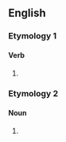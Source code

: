 ==English==

===Etymology 1===

====Verb====
{{head|en|verb form}}

# {{present participle of|en|tiff|nocat=1}}

===Etymology 2===

====Noun====
{{en-noun|~}}

# {{archaic form of|en|tiffin||light snack}}
